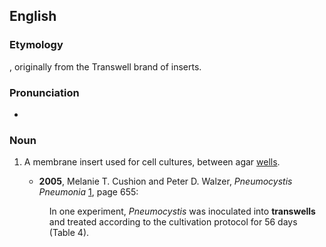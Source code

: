 ==English==

===Etymology===

{{prefix|trans|well}}, originally from the Transwell brand of inserts.

===Pronunciation===
* {{IPA|/ˈtrænzwɛl/}}

===Noun===
{{en-noun}}

# {{medicine|microbiology}} A membrane insert used for cell cultures, between agar [[well]]s.
#* '''2005''', Melanie T. Cushion and Peter D. Walzer, ''Pneumocystis Pneumonia'' [http://books.google.com/books?id=bi4TsV3pUeoC], page 655:
#: In one experiment, ''Pneumocystis'' was inoculated into '''transwells''' and treated according to the cultivation protocol for 56 days (Table 4).